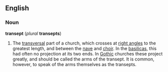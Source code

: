 ==English==
===Noun===
'''transept''' (''plural'' '''transepts''')

#The [[transversal]] part of a church, which crosses at [[right angle]]s to the greatest length, and between the [[nave]] and [[choir]]. In the [[basilica]]s, this had often no projection at its two ends. In [[Gothic]] churches these project greatly, and should be called the arms of the transept. It is common, however, to speak of the arms themselves as the transepts.
